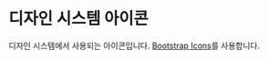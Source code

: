 
<Meta title="Icons/React Icons" />

# 디자인 시스템 아이콘
디자인 시스템에서 사용되는 아이콘입니다. [Bootstrap Icons](https://react-icons.github.io/react-icons/icons?name=bs)를 사용합니다.

<Icons />
